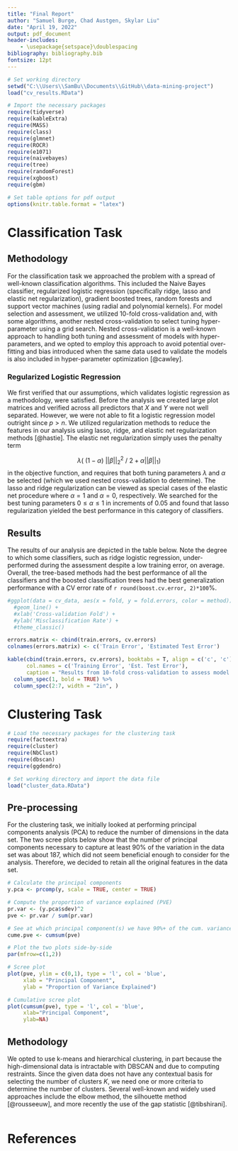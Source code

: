 ```yaml
---
title: "Final Report"
author: "Samuel Burge, Chad Austgen, Skylar Liu"
date: "April 19, 2022"
output: pdf_document
header-includes:
    - \usepackage{setspace}\doublespacing
bibliography: bibliography.bib
fontsize: 12pt
---
```


```r
# Set working directory
setwd("C:\\Users\\SamBu\\Documents\\GitHub\\data-mining-project")
load("cv_results.RData")

# Import the necessary packages
require(tidyverse)
require(kableExtra)
require(MASS)
require(class)
require(glmnet)
require(ROCR)
require(e1071)
require(naivebayes)
require(tree)
require(randomForest)
require(xgboost)
require(gbm)

# Set table options for pdf output
options(knitr.table.format = "latex")
```

# Classification Task

## Methodology

For the classification task we approached the problem with a spread of well-known classification algorithms. This included the Naive Bayes classifier, regularized logistic regression (specifically ridge, lasso and elastic net regularization), gradient boosted trees, random forests and support vector machines (using radial and polynomial kernels). For model selection and assessment, we utilized 10-fold cross-validation and, with some algorithms, another nested cross-validation to select tuning hyper-parameter using a grid search. Nested cross-validation is a well-known approach to handling both tuning and assessment of models with hyper-parameters, and we opted to employ this approach to avoid potential over-fitting and bias introduced when the same data used to validate the models is also included in hyper-parameter optimization [@cawley].

### Regularized Logistic Regression

We first verified that our assumptions, which validates logistic regression as a methodology, were satisfied. Before the analysis we created large plot matrices and verified across all predictors that $X$ and $Y$ were not well separated. However, we were not able to fit a logistic regression model outright since $p > n$. We utilized regularization methods to reduce the features in our analysis using lasso, ridge, and elastic net regularization methods [@hastie]. The elastic net regularization simply uses the penalty term

$$ \lambda \Big(\ (1 - \alpha)\ || \beta ||^2_2\ /\ 2 + \alpha || \beta ||_1 \Big)$$
in the objective function, and requires that both tuning parameters $\lambda$ and $\alpha$ be selected (which we used nested cross-validation to determine). The lasso and ridge regularization can be viewed as special cases of the elastic net procedure where $\alpha = 1$ and $\alpha = 0$, respectively. We searched for the best tuning parameters $0 \le \alpha \le 1$ in increments of 0.05 and found that lasso regularization yielded the best performance in this category of classifiers.

## Results

The results of our analysis are depicted in the table below. Note the degree to which some classifiers, such as ridge logistic regression, under-performed during the assessment despite a low training error, on average. Overall, the tree-based methods had the best performance of all the classifiers and the boosted classification trees had the best generalization performance with a CV error rate of `r round(boost.cv.error, 2)*100`%.

```r
#ggplot(data = cv_data, aes(x = fold, y = fold.errors, color = method)) +
  #geom_line() +
  #xlab('Cross-validation Fold') +
  #ylab('Misclassification Rate') +
  #theme_classic()
```

```r
errors.matrix <- cbind(train.errors, cv.errors)
colnames(errors.matrix) <- c('Train Error', 'Estimated Test Error')

kable(cbind(train.errors, cv.errors), booktabs = T, align = c('c', 'c'),
      col.names = c('Training Error', 'Est. Test Error'),
      caption = "Results from 10-fold cross-validation to assess model generalization performance.") %>%
  column_spec(1, bold = TRUE) %>%
  column_spec(2:7, width = "2in", )
```



# Clustering Task

```r
# Load the necessary packages for the clustering task
require(factoextra)
require(cluster)
require(NbClust)
require(dbscan)
require(ggdendro)

# Set working directory and import the data file
load("cluster_data.RData")
```

## Pre-processing

For the clustering task, we initially looked at performing principal components analysis (PCA) to reduce the number of dimensions in the data set. The two scree plots below show that the number of principal components necessary to capture at least 90% of the variation in the data set was about 187, which did not seem beneficial enough to consider for the analysis. Therefore, we decided to retain all the original features in the data set.

```r
# Calculate the principal components
y.pca <- prcomp(y, scale = TRUE, center = TRUE)

# Compute the proportion of variance explained (PVE)
pr.var <- (y.pca$sdev)^2
pve <- pr.var / sum(pr.var)

# See at which principal component(s) we have 90%+ of the cum. variance explained
cume.pve <- cumsum(pve)

# Plot the two plots side-by-side
par(mfrow=c(1,2))

# Scree plot
plot(pve, ylim = c(0,1), type = 'l', col = 'blue',
     xlab = "Principal Component",
     ylab = "Proportion of Variance Explained")

# Cumulative scree plot
plot(cumsum(pve), type = 'l', col = 'blue',
     xlab="Principal Component",
     ylab=NA)
```

## Methodology

We opted to use k-means and hierarchical clustering, in part because the high-dimensional data is intractable with DBSCAN and due to computing restraints. Since the given data does not have any contextual basis for selecting the number of clusters $K$, we need one or more criteria to determine the number of clusters. Several well-known and widely used approaches include the elbow method, the silhouette method [@rousseeuw], and more recently the use of the gap statistic [@tibshirani].

```r

```

# References

